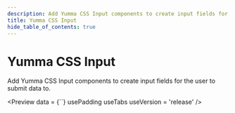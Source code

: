 ```yaml
---
description: Add Yumma CSS Input components to create input fields for the user to submit data to.
title: Yumma CSS Input
hide_table_of_contents: true
---
```



# Yumma CSS Input

Add Yumma CSS Input components to create input fields for the user to submit data to.

<Preview
  data = {``}
  usePadding
  useTabs
  useVersion = 'release'
/>